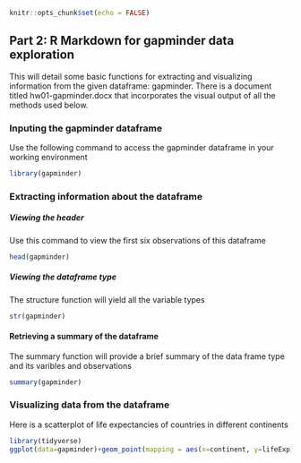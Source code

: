 
```r
knitr::opts_chunk$set(echo = FALSE)
```

## Part 2: R Markdown for gapminder data exploration

This will detail some basic functions for extracting and visualizing information from the given dataframe: gapminder. There is a document titled hw01-gapminder.docx that incorporates the visual output of all the methods used below. 

### Inputing the gapminder dataframe

Use the following command to access the gapminder dataframe in your working environment

```r

library(gapminder)
```

### Extracting information about the dataframe 

##### Viewing the header

Use this command to view the first six observations of this dataframe

```r
head(gapminder)
```

##### Viewing the dataframe type

The structure function will yield all the variable types

```r
str(gapminder)
```
#### Retrieving a summary of the dataframe

The summary function will provide a brief summary of the data frame type and its varibles and observations

```r
summary(gapminder)
```

### Visualizing data from the dataframe

Here is a scatterplot of life expectancies of countries in different continents

```r
library(tidyverse)
ggplot(data=gapminder)+geom_point(mapping = aes(x=continent, y=lifeExp))
```


